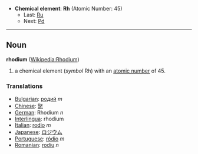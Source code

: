 *'''Chemical element''': '''Rh''' (Atomic Number: 45)
**Last: [[Ruthenium|Ru]]
**Next: [[Palladium|Pd]]
----
== Noun ==
'''rhodium''' ([[en:Rhodium|Wikipedia:Rhodium]])

# a chemical element (''symbol'' Rh) with an [[atomic number]] of 45.

===Translations===
*[[Bulgarian]]: [[родий]] ''m''
*[[Chinese]]: [[銠]]
*[[German]]: Rhodium ''n''
*[[Interlingua]]: rhodium
*[[Italian]]: [[rodio]] ''m''
*[[Japanese]]: [[ロジウム]]
*[[Portuguese]]: [[ródio]] ''m''
*[[Romanian]]: [[rodiu]] ''n''